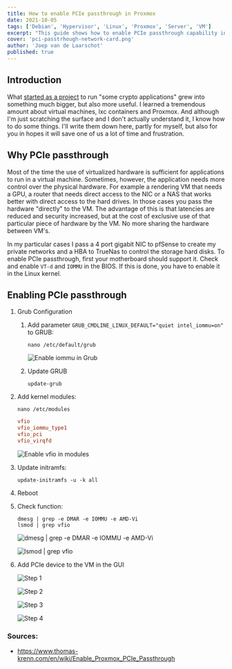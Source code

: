 ```yaml
---
title: How to enable PCIe passthrough in Proxmox
date: 2021-10-05
tags: ['Debian', 'Hypervisor', 'Linux', 'Proxmox', 'Server', 'VM']
excerpt: "This guide shows how to enable PCIe passthrough capability in the kernel to pass hardware to a VM in Proxmox."
cover: 'pci-passtrhough-network-card.png'
author: 'Joep van de Laarschot'
published: true
---
```


## Introduction

What [started as a project](https://blog.joeplaa.com/building-a-proxmox-cluster/) to run "some crypto applications" grew into something much bigger, but also more useful. I learned a tremendous amount about virtual machines, lxc containers and Proxmox. And although I'm just scratching the surface and I don't actually understand it, I know how to do some things. I'll write them down here, partly for myself, but also for you in hopes it will save one of us a lot of time and frustration.

## Why PCIe passthrough

Most of the time the use of virtualized hardware is sufficient for applications to run in a virtual machine. Sometimes, however, the application needs more control over the physical hardware. For example a rendering VM that needs a GPU, a router that needs direct access to the NIC or a NAS that works better with direct access to the hard drives. In those cases you pass the hardware "directly" to the VM. The advantage of this is that latencies are reduced and security increased, but at the cost of exclusive use of that particular piece of hardware by the VM. No more sharing the hardware between VM's.

In my particular cases I pass a 4 port gigabit NIC to pfSense to create my private networks and a HBA to TrueNas to control the storage hard disks. To enable PCIe passthrough, first your motherboard should support it. Check and enable `VT-d` and `IOMMU` in the BIOS. If this is done, you have to enable it in the Linux kernel.

## Enabling PCIe passthrough

1. Grub Configuration

    1. Add parameter `GRUB_CMDLINE_LINUX_DEFAULT="quiet intel_iommu=on"` to GRUB:

        ```shellsession
        nano /etc/default/grub
        ```

        ![Enable iommu in Grub](pci-passthrough-grub.png)

    2. Update GRUB

        ```shellsession
        update-grub
        ```

2. Add kernel modules:

    ```shellsession
    nano /etc/modules
    ```

    ```conf
    vfio
    vfio_iommu_type1
    vfio_pci
    vfio_virqfd
    ```

    ![Enable vfio in modules](pci-passthrough-modules.png)

3. Update initramfs:

    ```shellsession
    update-initramfs -u -k all
    ```

4. Reboot

5. Check function:

    ```shellsession
    dmesg | grep -e DMAR -e IOMMU -e AMD-Vi
    lsmod | grep vfio
    ```

    ![dmesg | grep -e DMAR -e IOMMU -e AMD-Vi](pci-passthrough-dmesg.png)

    ![lsmod | grep vfio](pci-passthrough-lsmod.png)

6. Add PCIe device to the VM in the GUI

    ![Step 1](Proxmox-PCI-Passthrough-001.png)

    ![Step 2](Proxmox-PCI-Passthrough-002.png)

    ![Step 3](Proxmox-PCI-Passthrough-003.png)

    ![Step 4](Proxmox-PCI-Passthrough-004.png)

<Alert type='info'>
    <h3 class='mt-1'>Sources:</h3>

* <https://www.thomas-krenn.com/en/wiki/Enable_Proxmox_PCIe_Passthrough>

</Alert>